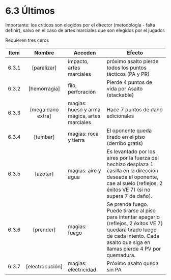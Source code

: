 
# 6.3 Últimos

<Callout type="info">
  Importante: los críticos son elegidos por el director (metodología - falta
  definir), salvo en el caso de artes marciales que son elegidos por el jugador.
</Callout>

Requieren tres ceros

| Item  |      Nombre       | Acceden                                      | Efecto                                                                                                                                                                                  |
| :---: | :---------------: | -------------------------------------------- | --------------------------------------------------------------------------------------------------------------------------------------------------------------------------------------- |
| 6.3.1 |    [paralizar]    | impacto, artes marciales                     | próximo asalto pierde todos los puntos tácticos (PA y PR)                                                                                                                               |
| 6.3.2 |   [hemorragia]    | filo, perforación                            | Pierde 4 puntos de vida por Asalto (stackable)                                                                                                                                          |
| 6.3.3 | [mega daño extra] | magias: hueso y arma mágica, artes marciales | Hace 7 puntos de daño adicionales                                                                                                                                                       |
| 6.3.4 |     [tumbar]      | magias: roca y tierra                        | El oponente queda tirado en el piso (derribo gratis)                                                                                                                                    |
| 6.3.5 |     [azotar]      | magias: aire y agua                          | Es levantado por los aires por la fuerza del hechizo desplaza 1 casilla en la dirección deseada al oponente, cae al suelo (reflejos, 2 éxitos VE 7) (si no supera 7 de daño).           |
| 6.3.6 |     [prender]     | magias: fuego                                | Se prende fuego. Puede tirarse al piso para intentar apagarlo (reflejos, 2 éxitos VE 7) quedará tirado luego de cada intento. Cada asalto que siga en llamas pierde 4 PV por quemadura. |
| 6.3.7 |  [electrocución]  | magias: electricidad                         | Próximo asalto queda sin PA                                                                                                                                                             |

